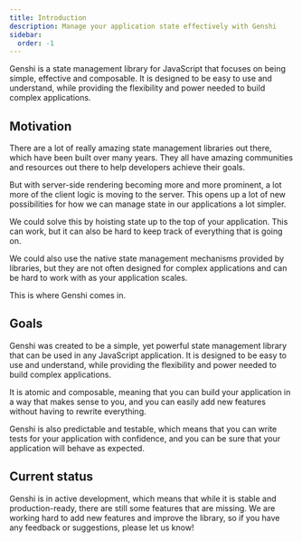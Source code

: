 ```yaml
---
title: Introduction
description: Manage your application state effectively with Genshi
sidebar:
  order: -1
---
```


Genshi is a state management library for JavaScript that focuses on being simple, effective and composable. It is designed to be easy to use and understand, while providing the flexibility and power needed to build complex applications.

## Motivation

There are a lot of really amazing state management libraries out there, which have been built over many years. They all have amazing communities and resources out there to help developers achieve their goals.

But with server-side rendering becoming more and more prominent, a lot more of the client logic is moving to the server. This opens up a lot of new possibilities for how we can manage state in our applications a lot simpler.

We could solve this by hoisting state up to the top of your application. This can work, but it can also be hard to keep track of everything that is going on.

We could also use the native state management mechanisms provided by libraries, but they are not often designed for complex applications and can be hard to work with as your application scales.

This is where Genshi comes in.

## Goals

Genshi was created to be a simple, yet powerful state management library that can be used in any JavaScript application. It is designed to be easy to use and understand, while providing the flexibility and power needed to build complex applications.

It is atomic and composable, meaning that you can build your application in a way that makes sense to you, and you can easily add new features without having to rewrite everything.

Genshi is also predictable and testable, which means that you can write tests for your application with confidence, and you can be sure that your application will behave as expected.

## Current status

Genshi is in active development, which means that while it is stable and production-ready, there are still some features that are missing. We are working hard to add new features and improve the library, so if you have any feedback or suggestions, please let us know!
